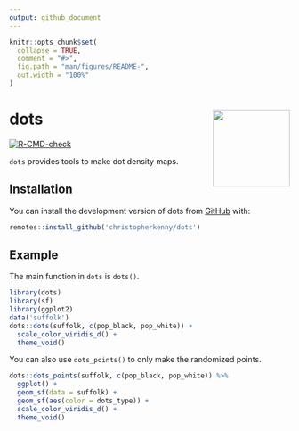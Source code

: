 ```yaml
---
output: github_document
---
```


<!-- README.md is generated from README.Rmd. Please edit that file -->

```r
knitr::opts_chunk$set(
  collapse = TRUE,
  comment = "#>",
  fig.path = "man/figures/README-",
  out.width = "100%"
)
```

# dots <img src="man/figures/logo.png" align="right" height="138" />

<!-- badges: start -->
[![R-CMD-check](https://github.com/christopherkenny/dots/actions/workflows/R-CMD-check.yaml/badge.svg)](https://github.com/christopherkenny/dots/actions/workflows/R-CMD-check.yaml)
<!-- badges: end -->

`dots` provides tools to make dot density maps.

## Installation

You can install the development version of dots from [GitHub](https://github.com/) with:

``` r
remotes::install_github('christopherkenny/dots')
```

## Example

The main function in `dots` is `dots()`.

```r
library(dots)
library(sf)
library(ggplot2)
data('suffolk')
dots::dots(suffolk, c(pop_black, pop_white)) + 
  scale_color_viridis_d() + 
  theme_void()
```

You can also use `dots_points()` to only make the randomized points.

```r
dots::dots_points(suffolk, c(pop_black, pop_white)) %>% 
  ggplot() + 
  geom_sf(data = suffolk) + 
  geom_sf(aes(color = dots_type)) + 
  scale_color_viridis_d() + 
  theme_void()
```

